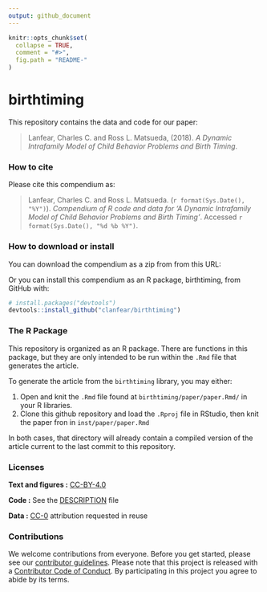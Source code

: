 ```yaml
---
output: github_document
---
```


<!-- README.md is generated from README.Rmd. Please edit that file -->

```r
knitr::opts_chunk$set(
  collapse = TRUE,
  comment = "#>",
  fig.path = "README-"
)
```

# birthtiming

This repository contains the data and code for our paper:

> Lanfear, Charles C. and Ross L. Matsueda, (2018). _A Dynamic Intrafamily Model of Child Behavior Problems and Birth Timing_.

### How to cite

Please cite this compendium as:

> Lanfear, Charles C. and Ross L. Matsueda. (`r format(Sys.Date(), "%Y")`). _Compendium of R code and data for 'A Dynamic Intrafamily Model of Child Behavior Problems and Birth Timing'_. Accessed `r format(Sys.Date(), "%d %b %Y")`.

### How to download or install

You can download the compendium as a zip from from this URL: </archive/master.zip>

Or you can install this compendium as an R package, birthtiming, from GitHub with:
```r
# install.packages("devtools")
devtools::install_github("clanfear/birthtiming")
```

### The R Package

This repository is organized as an R package. There are functions in this package, 
but they are only intended to be run within the `.Rmd` file that generates the article.

To generate the article from the `birthtiming` library, you may either:

1. Open and knit the `.Rmd` file found at `birthtiming/paper/paper.Rmd/` in your R libraries.
2. Clone this github repository and load the `.Rproj` file in RStudio, then knit the paper fron in `inst/paper/paper.Rmd`

In both cases, that directory will already contain a compiled version of the article current to the last commit to this repository.

### Licenses

**Text and figures :**  [CC-BY-4.0](http://creativecommons.org/licenses/by/4.0/)

**Code :** See the [DESCRIPTION](DESCRIPTION) file

**Data :** [CC-0](http://creativecommons.org/publicdomain/zero/1.0/) attribution requested in reuse

### Contributions

We welcome contributions from everyone. Before you get started, please see our [contributor guidelines](CONTRIBUTING.md). Please note that this project is released with a [Contributor Code of Conduct](CONDUCT.md). By participating in this project you agree to abide by its terms.


